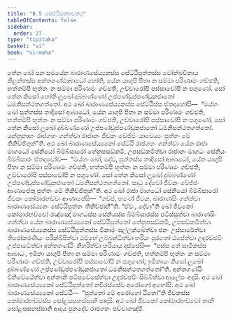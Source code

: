```yaml
---
title: "8.5 සේට්ඨිපුත්තවත්ථු"
tableOfContents: false
sidebar:
  order: 27
type: "tipitaka"
basket: "vi"
book: "vi-maha"
---
```



<DynamicBreadcrumb />

<Division number="333" book="vi-maha">

<Paragraph number="1577" book="vi-maha">
තේන ඛෝ පන සමයේන බාරාණසේය්‍යකස්ස සේට්ඨිපුත්තස්ස මෝක්ඛචිකාය කීළන්තස්ස අන්තගණ්ඨාබාධෝ හෝති, යේන යාගුපි පීතා න සම්මා පරිණාමං ගච්ඡති, භත්තම්පි භුත්තං න සම්මා පරිණාමං ගච්ඡති, උච්චාරෝපි පස්සාවෝපි න පගුණෝ. සෝ තේන කිසෝ හෝති ලූඛෝ දුබ්බණ්ණෝ උප්පණ්ඩුප්පණ්ඩුකජාතෝ ධමනිසන්ථතගත්තෝ. අථ ඛෝ බාරාණසේය්‍යකස්ස සේට්ඨිස්ස ඒතදහෝසි—  “මය්හං ඛෝ පුත්තස්ස තාදිසෝ ආබාධෝ, යේන යාගුපි පීතා න සම්මා පරිණාමං ගච්ඡති, භත්තම්පි භුත්තං න සම්මා පරිණාමං ගච්ඡති, උච්චාරෝපි පස්සාවෝපි න පගුණෝ. සෝ තේන කිසෝ ලූඛෝ දුබ්බණ්ණෝ උප්පණ්ඩුප්පණ්ඩුකජාතෝ ධමනිසන්ථතගත්තෝ. යන්නූනාහං රාජගහං ගන්ත්වා රාජානං ජීවකං වේජ්ජං යාචේය්‍යං පුත්තං මේ තිකිච්ඡිතුන්”ති. අථ ඛෝ බාරාණසේය්‍යකෝ සේට්ඨි රාජගහං ගන්ත්වා යේන රාජා මාගධෝ සේනියෝ බිම්බිසාරෝ තේනුපසඞ්කමි, උපසඞ්කමිත්වා රාජානං මාගධං සේනියං බිම්බිසාරං ඒතදවෝච—  “මය්හං ඛෝ, දේව, පුත්තස්ස තාදිසෝ ආබාධෝ, යේන යාගුපි පීතා න සම්මා පරිණාමං ගච්ඡති, භත්තම්පි භුත්තං න සම්මා පරිණාමං ගච්ඡති, උච්චාරෝපි පස්සාවෝපි න පගුණෝ. සෝ තේන කිසෝ ලූඛෝ දුබ්බණ්ණෝ උප්පණ්ඩුප්පණ්ඩුකජාතෝ ධමනිසන්ථතගත්තෝ. සාධු දේවෝ ජීවකං වේජ්ජං ආණාපේතු පුත්තං මේ තිකිච්ඡිතුන්”ති.
</Paragraph>

<Paragraph number="1578" book="vi-maha">
අථ ඛෝ රාජා මාගධෝ සේනියෝ බිම්බිසාරෝ ජීවකං කෝමාරභච්චං ආණාපේසි—  “ගච්ඡ, භණේ ජීවක, බාරාණසිං ගන්ත්වා බාරාණසේය්‍යකං සේට්ඨිපුත්තං තිකිච්ඡාහී”ති. “ඒවං, දේවා”ති ඛෝ ජීවකෝ කෝමාරභච්චෝ රඤ්ඤෝ මාගධස්ස සේනියස්ස බිම්බිසාරස්ස පටිස්සුත්වා බාරාණසිං ගන්ත්වා යේන බාරාණසේය්‍යකෝ සේට්ඨිපුත්තෝ තේනුපසඞ්කමි, උපසඞ්කමිත්වා බාරාණසේය්‍යකස්ස සේට්ඨිපුත්තස්ස විකාරං සල්ලක්ඛේත්වා ජනං උස්සාරේත්වා තිරෝකරණියං පරික්ඛිපිත්වා ථම්භේ උබ්බන්ධිත්වා භරියං පුරතෝ ඨපේත්වා උදරච්ඡවිං උප්පාටේත්වා අන්තගණ්ඨිං නීහරිත්වා භරියාය දස්සේසි—  “පස්ස තේ සාමිකස්ස ආබාධං, ඉමිනා යාගුපි පීතා න සම්මා පරිණාමං ගච්ඡති, භත්තම්පි භුත්තං න සම්මා පරිණාමං ගච්ඡති, උච්චාරෝපි පස්සාවෝපි න පගුණෝ; ඉමිනායං කිසෝ ලූඛෝ දුබ්බණ්ණෝ උප්පණ්ඩුප්පණ්ඩුකජාතෝ ධමනිසන්ථතගත්තෝ”ති. අන්තගණ්ඨිං විනිවේඨේත්වා අන්තානි පටිපවේසේත්වා උදරච්ඡවිං සිබ්බිත්වා ආලේපං අදාසි. අථ ඛෝ බාරාණසේය්‍යකෝ සේට්ඨිපුත්තෝ නචිරස්සේව අරෝගෝ අහෝසි. අථ ඛෝ බාරාණසේය්‍යකෝ සේට්ඨි—  “පුත්තෝ මේ අරෝගෝ ඨිතෝ”ති ජීවකස්ස කෝමාරභච්චස්ස සෝළසසහස්සානි පාදාසි. අථ ඛෝ ජීවකෝ කෝමාරභච්චෝ තානි සෝළසසහස්සානි ආදාය පුනදේව රාජගහං පච්චාගඤ්ඡි.
</Paragraph>
</Division>